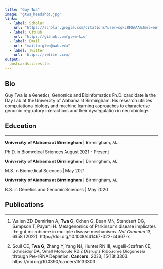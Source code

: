 ```yaml
---
title: "Guy Twa"
image: "gtwa_headshot.jpg"
links:
  - label: Scholar
    url: "https://scholar.google.com/citations?user=sqkcRDQAAAAJ&hl=en"
  - label: GitHub
    url: "https://github.com/gtwa-bio"
  - label: Email
    url: "mailto:gtwa@uab.edu"
  - label: Twitter
    url: "https://twitter.com/"
output:
  postcards::trestles
---
```

 
## Bio


Guy Twa is a Genetics, Genomics and Bioinformatics Ph.D. candidate in the Day Lab at the University of Alabama at Birmingham. His research utilizes computational biology and machine learning approaches to characterize genomic regulatory interactions and their dysregulation in neurobiology.


## Education
***

**University of Alabama at Birmingham** | Birmingham, AL

Ph.D. in Biomedical Sciences  August 2021 - Present

**University of Alabama at Birmingham** | Birmingham, AL

M.S. in Biomedical Sciences | May 2021

**University of Alabama at Birmingham** | Birmingham, AL

B.S. in Genetics and Genomic Sciences | May 2020


## Publications
***

1. Wallen ZD, Demirkan A, **Twa G**, Cohen G, Dean MN, Standaert DG, Sampson T, Payami H. Metagenomics of Parkinson's disease implicates the gut microbiome in multiple disease mechanisms. *Nat Commun* 13, 6958 (2022). https://doi.org/10.1038/s41467-022-34667-x

2. Scull CE, **Twa G**, Zhang Y, Yang NJ, Hunter RN III, Augelli-Szafran CE, Schneider DA. Small Molecule RBI2 Disrupts Ribosome Biogenesis through Pre-rRNA Depletion. **Cancers**. 2023; 15(13):3303. https://doi.org/10.3390/cancers15133303
